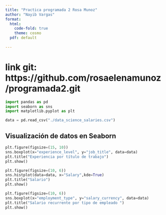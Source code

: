 ---
title: "Practica programada 2 Rosa Munoz"
author: "Nayib Vargas"
format: 
  html:
    code-fold: true
    theme: cosmo
  pdf: default
  
---
# link git: https://github.com/rosaelenamunoz/programada2.git
```{python}
import pandas as pd
import seaborn as sns
import matplotlib.pyplot as plt

data = pd.read_csv("./data_science_salaries.csv")

```

## Visualización de datos en Seaborn

```{python}
plt.figure(figsize=(15, 10))
sns.boxplot(x="experience_level", y="job_title", data=data)
plt.title("Experiencia por título de trabajo")
plt.show()
```


```{python}
plt.figure(figsize=(10, 6))
sns.histplot(data=data, x="Salary",kde=True)
plt.title("Salario")
plt.show()
```

```{python}
plt.figure(figsize=(10, 6))
sns.boxplot(x="employment_type", y="salary_currency", data=data)
plt.title("Salario recurrente por tipo de empleado ")
plt.show()
```

